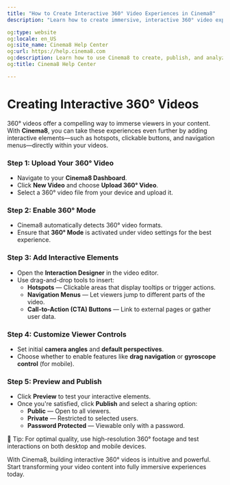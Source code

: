 ---
title: "How to Create Interactive 360° Video Experiences in Cinema8"
description: "Learn how to create immersive, interactive 360° video experiences using Cinema8’s powerful editor and features like hotspots, navigation menus, and CTAs."

og:type: website
og:locale: en_US
og:site_name: Cinema8 Help Center
og:url: https://help.cinema8.com
og:description: Learn how to use Cinema8 to create, publish, and analyze interactive videos.
og:title: Cinema8 Help Center

---


# Creating Interactive 360° Videos

360° videos offer a compelling way to immerse viewers in your content. With **Cinema8**, you can take these experiences even further by adding interactive elements—such as hotspots, clickable buttons, and navigation menus—directly within your videos.

<Steps>

### Step 1: Upload Your 360° Video

- Navigate to your **Cinema8 Dashboard**.
- Click **New Video** and choose **Upload 360° Video**.
- Select a 360° video file from your device and upload it.

### Step 2: Enable 360° Mode

- Cinema8 automatically detects 360° video formats.
- Ensure that **360° Mode** is activated under video settings for the best experience.

### Step 3: Add Interactive Elements

- Open the **Interaction Designer** in the video editor.
- Use drag-and-drop tools to insert:
  - **Hotspots** — Clickable areas that display tooltips or trigger actions.
  - **Navigation Menus** — Let viewers jump to different parts of the video.
  - **Call-to-Action (CTA) Buttons** — Link to external pages or gather user data.

### Step 4: Customize Viewer Controls

- Set initial **camera angles** and **default perspectives**.
- Choose whether to enable features like **drag navigation** or **gyroscope control** (for mobile).

### Step 5: Preview and Publish

- Click **Preview** to test your interactive elements.
- Once you're satisfied, click **Publish** and select a sharing option:
  - **Public** — Open to all viewers.
  - **Private** — Restricted to selected users.
  - **Password Protected** — Viewable only with a password.

</Steps>

<Callout type="info">
🎥 Tip: For optimal quality, use high-resolution 360° footage and test interactions on both desktop and mobile devices.
</Callout>

With Cinema8, building interactive 360° videos is intuitive and powerful. Start transforming your video content into fully immersive experiences today.
